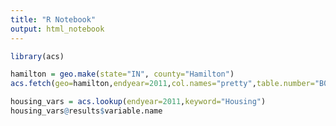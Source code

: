 ```yaml
---
title: "R Notebook"
output: html_notebook
---
```


```r
library(acs)
```


```r
hamilton = geo.make(state="IN", county="Hamilton")
acs.fetch(geo=hamilton,endyear=2011,col.names="pretty",table.number="B01003")
```

```r
housing_vars = acs.lookup(endyear=2011,keyword="Housing")
housing_vars@results$variable.name
```
